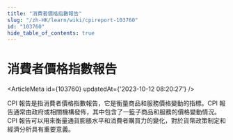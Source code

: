 ```yaml
---
title: "消費者價格指數報告"
slug: "/zh-HK/learn/wiki/cpireport-103760"
id: "103760"
hide_table_of_contents: true
---
```



# 消費者價格指數報告

<ArticleMeta id={103760} updatedAt={'2023-10-12 08:20:27'} />
<div className='border-solid border-b border-t-0 my-4 border-[var(--ifm-color-gray-300)]' />

CPI 報告是指消費者價格指數報告，它是衡量商品和服務價格變動的指標。CPI 報告通常由政府或相關機構發佈，其中包含了一籃子商品和服務的價格變動情況。CPI 報告可以用來衡量通貨膨脹水平和消費者購買力的變化，對於貨幣政策制定和經濟分析具有重要意義。

